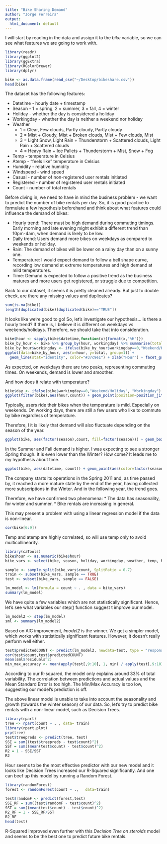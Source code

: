 ```yaml
---
title: "Bike Sharing Demand"
author: "Jorge Ferreira"
output:
  html_document: default
---
```


I will start by reading in the data and assign it to the *bike* variable, so we can see what features we are going to work with.

```r
library(readr)
library(ggplot2)
library(ggExtra)
library(RColorBrewer)
library(dplyr)

bike <- as.data.frame(read_csv("~/Desktop/bikeshare.csv"))
head(bike)
```

The dataset has the following features:

* Datetime - hourly date + timestamp
* Season - 1 = spring, 2 = summer, 3 = fall, 4 = winter
* Holiday - whether the day is considered a holiday
* Workingday - whether the day is neither a weekend nor holiday
* Weather
    + 1 = Clear, Few clouds, Partly cloudy, Partly cloudy
    + 2 = Mist + Cloudy, Mist + Broken clouds, Mist + Few clouds, Mist
    + 3 = Light Snow, Light Rain + Thunderstorm + Scattered clouds, Light Rain + Scattered clouds
    + 4 = Heavy Rain + Ice Pallets + Thunderstorm + Mist, Snow + Fog
* Temp - temperature in Celsius
* Atemp - "feels like" temperature in Celsius
* Humidity - relative humidity
* Windspeed - wind speed
* Casual - number of non-registered user rentals initiated
* Registered - number of registered user rentals initiated
* Count - number of total rentals  

Before diving in, we need to have in mind the business problem - we want to predict the number of bike rentals per day. So, it is good practice to formulate a few hypothesis beforehand and think about what features could influence the demand of bikes:

* Hourly trend: There must be high demand during commuting timings. Early morning and late evening might exhibit a different trend than 10pm-4am, when demand is likely to be low.
* Daily trend: Users demand more bikes on weekdays as compared to weekends or holiday.
* Rain: The demand of bikes will be lower on a rainy day than on a sunny one.
* Temperature: I would expect demand to follow a bell shape curve, recording low demand at extreme temperatures and high demand at mild temperatures.
* Time: Demand is expected to follow a positive trend as the business matures and more users get registered, or struggle due to competition.

Back to our dataset, it seems it is pretty cleaned already. But just to double check, are there any missing values and duplicates?

```r
sum(is.na(bike))
length(duplicated(bike)[duplicated(bike)=="TRUE"])
```

It looks like we're good to go!
So, let's investigate our hypothesis... is there a hourly trend? If there is, I believe it is different on weekdays vs weekends/holidays. Therefore, we should take that into consideration.

```r
bike$hour <- sapply(bike$datetime,function(x){format(x,"%H")})
bike_by_hour <- bike %>% group_by(hour, workingday) %>% summarise(total = sum(count))
bike_by_hour$workingday <- ifelse(bike_by_hour$workingday==0,"Weekend/Holiday", "Workingday")
ggplot(data=bike_by_hour, aes(x=hour, y=total, group=1)) +
  geom_line(stat="identity", color="#37c9e1") + xlab("Hour") + facet_grid(~workingday) + theme_bw() + removeGrid()
```

As expected, on weekdays there are two peaks, representing commuting times. On weekends, demand is lower and smoother.

And how does it relate with temperature?

```r
bike$day <- ifelse(bike$workingday==0,"Weekend/Holiday", "Workingday")
ggplot(filter(bike),aes(hour,count)) + geom_point(position=position_jitter(w=1, h=0),aes(color=temp),alpha=0.5) + scale_color_gradientn(colours = c('dark blue','blue','light blue','light green','yellow','orange','red')) + theme_bw() + removeGrid() + facet_grid(~day)
```

Typically, users ride their bikes when the temperature is mild. Especially on weekends. On working days, there are still a few users who like to commute by bike regardless of temperature. 

Therefore, I it is likely that demand will also fluctuate depending on the season of the year.

```r
ggplot(bike, aes(factor(season),count, fill=factor(season))) + geom_boxplot() + theme_bw() + removeGrid() + scale_fill_manual(breaks = c("1", "2", "3", "4"), values=c("springgreen3", "yellow2", "tan3", "dodgerblue3")) + xlab("Season") + labs(fill = "Season")
```

In the Summer and Fall demand is higher. I was expecting to see a stronger Spring though. It is even lower than the Winter? How come? It leads me to my hypothesis about time.

```r
ggplot(bike, aes(datetime, count)) + geom_point(aes(color=factor(season)), alpha=0.5) + scale_color_manual(breaks = c("1", "2", "3", "4"), values=c("springgreen3", "yellow2", "tan3", "dodgerblue3")) + theme_bw() + removeGrid() + labs(fill = "Season")
```

The company starts its operations in the Spring 2011 and, as time passed by, it reached a more mature state by the end of the year, having collected more subscriptions in the Winter. And in the following year, the trend goes.

Therefore, we have confirmed two phenomena: 
* The data has seasonality, for winter and summer. 
* Bike rentals are increasing in general. 

This may present a problem with using a linear regression model if the data is non-linear. 

```r
cor(bike[6:9])
```

Temp and atemp are highly correlated, so will use temp only to avoid multicollinearity.

```r
library(caTools)
bike$hour <- as.numeric(bike$hour)
bike_vars <- select(bike, season, holiday, workingday, weather, temp, humidity, windspeed, hour, count)

sample <- sample.split(bike_vars$count, SplitRatio = 0.7)
train <- subset(bike_vars, sample == TRUE)
test <- subset(bike_vars, sample == FALSE)

lm_model <- lm(formula = count ~ . , data = bike_vars)
summary(lm_model)
```

We have quite a few variables which are not statistically significant. Hence, let's see what variables our step() function suggest t improve our model.
```r
lm_model2 <- step(lm_model)
sml <- summary(lm_model2)
```

Based on AIC improvement, *lmodel2* is the winner. We get a simpler model, which works with statistically significant features. However, it doesn't really perform well either. 

```r
test$predictedCOUNT <- predict(lm_model2, newdata=test, type = "response")
cor(test$count,test$predictedCOUNT)
mean(sml$residuals^2)
min_max_accuracy <- mean(apply(test[,9:10], 1, min) / apply(test[,9:10], 1, max))  
```

According to our R-squared, the model only explains around 33% of total variability. The correlation between predictions and actual values and the Mean Standard Error is too high. The Min/Max Accuracy is too low, suggesting our model's prediction is off.

The above linear model is unable to take into account the seasonality and growth (towards the winter season) of our data. So, let's try to predict bike rentals with a non-linear model, such as Decision Trees.

```r
library(rpart)
tree <- rpart(count ~ . , data= train)
library(rpart.plot)
prp(tree)
test$treepreds <- predict(tree, test)
SSE = sum((test$treepreds - test$count)^2)
SST = sum((mean(test$count) - test$count)^2)
R2 = 1 - SSE/SST
R2
```

Hour seems to be the most effective predictor with our new model and it looks like Decision Trees increased our R-Squared significantly. And one can beef up this model by running a Random Forest.

```r
library(randomForest)
forest <- randomForest(count ~ .,   data=train)

test$randomF <- predict(forest,test)
SSE_RF = sum((test$randomF - test$count)^2)
SST = sum((mean(test$count) - test$count)^2)
R2_RF = 1 - SSE_RF/SST
R2_RF
head(test)
```

R-Squared improved even further with this *Decision Tree on steroids* model and seems to be the best one to predict future bike rentals. 
